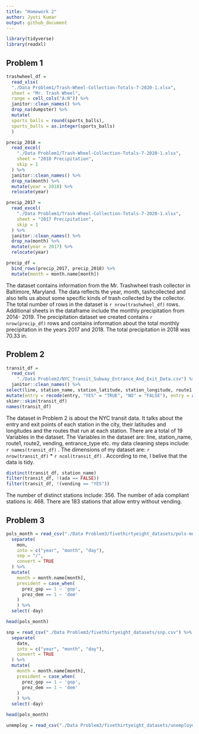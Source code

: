 ```yaml
---
title: "Homework 2"
author: Jyoti Kumar
output: github_document
---
```

``` r
library(tidyverse)
library(readxl)
```

## Problem 1

```r
trashwheel_df = 
  read_xlsx(
  "./Data Problem1/Trash-Wheel-Collection-Totals-7-2020-1.xlsx",
  sheet = "Mr. Trash Wheel", 
  range = cell_cols("A:N")) %>% 
  janitor::clean_names() %>% 
  drop_na(dumpster) %>%
  mutate(
  sports_balls = round(sports_balls),
  sports_balls = as.integer(sports_balls)
  )
```

```r
precip_2018 =
  read_excel(
    "./Data Problem1/Trash-Wheel-Collection-Totals-7-2020-1.xlsx",
    sheet = "2018 Precipitation",
    skip = 1
  ) %>% 
  janitor::clean_names() %>% 
  drop_na(month) %>% 
  mutate(year = 2018) %>% 
  relocate(year)
```

```r
precip_2017 =
  read_excel(
    "./Data Problem1/Trash-Wheel-Collection-Totals-7-2020-1.xlsx",
    sheet = "2017 Precipitation",
    skip = 1
  ) %>% 
  janitor::clean_names() %>% 
  drop_na(month) %>% 
  mutate(year = 2017) %>% 
  relocate(year)
```

```r
precip_df =
  bind_rows(precip_2017, precip_2018) %>% 
  mutate(month = month.name[month])
```

The dataset contains information from the Mr. Trashwheel trash collector in Baltimore, Maryland. The data reflects the year, month, tashcollected and also tells us about some specific kinds of trash collected by the collector. The total number of rows in the dataset is `r nrow(trashwheel_df)` rows. Additional sheets in the dataframe include the monthly precipitation from 2014- 2019. The precipitation dataset we created contains `r nrow(precip_df)` rows and contains information about the total monthly precipitation in the years 2017 and 2018. The total precipitation in 2018 was 70.33 in. 


## Problem 2

```r
transit_df =
  read_csv(
    "./Data Problem2/NYC_Transit_Subway_Entrance_And_Exit_Data.csv") %>% 
  janitor::clean_names() %>% 
select(line, station_name, station_latitude, station_longitude, route1:route11, entry, vending, entrance_type, ada) %>% 
mutate(entry = recode(entry, "YES" = "TRUE", "NO" = "FALSE"), entry = as.logical(entry))
skimr::skim(transit_df)
names(transit_df)
```

The dataset in Problem 2 is about the NYC transit data. It talks about the entry and exit points of each station in the city, their latitudes and longitudes and the routes that run at each station. There are a total of 19 Variables in the dataset. The Variables in the dataset are: line, station_name, route1, route2, vending, entrance_type etc. my data cleaning steps include: `r names(transit_df)` . The dimensions of my dataset are: `r nrow(transit_df)` * `r ncol(transit_df)` . According to me, I belive that the data is tidy.

```r
distinct(transit_df, station_name)
filter(transit_df, !(ada == FALSE))
filter(transit_df, !(vending == "YES"))
```

The number of distinct stations include: 356. 
The number of ada compliant stations is: 468.
There are 183 stations that allow entry without vending.


## Problem 3

```r
pols_month = read_csv("./Data Problem3/fivethirtyeight_datasets/pols-month.csv") %>% 
  separate(
    mon,
    into = c("year", "month", "day"),
    sep = "/",
    convert = TRUE
  ) %>% 
  mutate(
    month = month.name[month],
    president = case_when(
      prez_gop == 1 ~ 'gop',
      prez_dem == 1 ~ 'dem'
    )
    ) %>% 
  select(-day)

head(pols_month)
```

```r
snp = read_csv("./Data Problem3/fivethirtyeight_datasets/snp.csv") %>%
  separate(
    date,
    into = c("year", "month", "day"),
    convert = TRUE
  ) %>% 
  mutate(
    month = month.name[month],
    president = case_when(
      prez_gop == 1 ~ 'gop',
      prez_dem == 1 ~ 'dem'
    )
    ) %>% 
  select(-day)

head(pols_month)
```

```r
unemploy = read_csv("./Data Problem3/fivethirtyeight_datasets/unemployment.csv") %>%
```

